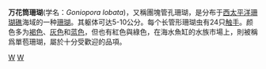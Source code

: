 {{Speciesbox
| taxon = Goniopora lobata
| authority = Milne Edwards, 1860
| image = Goniopora lobata.JPG
}}
'''万花筒珊瑚'''(学名：''Goniopora lobata'')，又稱團塊管孔珊瑚，是分布于[[西太平洋|西太平洋]][[珊瑚礁|珊瑚礁]]海域的一种[[珊瑚|珊瑚]]。其躯体可达5-10公分。每个长管形珊瑚虫有24只[[触手|触手]]。颜色多为[[褐色|褐色]]、[[灰色|灰色]]和[[蓝色|蓝色]]，但也有紅色與綠色，在海水魚缸的水族市場上，則被稱爲單苞珊瑚，屬於十分受歡迎的品項。

{{Taxonbar|from=Q3943824}}

[[Category:微孔珊瑚科|W]]
[[Category:_1860年描述的动物|W]]